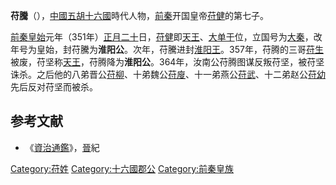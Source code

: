 '''苻騰'''（{{bd||？|364年|catIdx=F}}），[[中國|中國]][[五胡十六國|五胡十六國]]時代人物，[[前秦|前秦]]开国皇帝[[苻健|苻健]]的第七子。

[[前秦|前秦]][[皇始_(前秦)|皇始]]元年（351年）[[正月二十|正月二十]]日，[[苻健|苻健]]即[[天王|天王]]、[[大单于|大单于]]位，立国号为[[大秦|大秦]]，改年号为皇始，封苻騰为'''淮阳公'''。次年，苻騰进封[[淮阳王|淮阳王]]。357年，苻腾的三哥[[苻生|苻生]]被废，苻坚称[[天王|天王]]，苻腾降为'''淮阳公'''。364年，汝南公苻腾图谋反叛苻坚，被苻坚诛杀。之后他的八弟晋公[[苻柳|苻柳]]、十弟魏公[[苻廋|苻廋]]、十一弟燕公[[苻武|苻武]]、十二弟赵公[[苻幼|苻幼]]先后反对苻坚而被杀。

==参考文献==
{{wikisource|晉書/卷112|晉書苻健載記}}
*《[[資治通鑑|資治通鑑]]》，[[晉|晉]]紀

[[Category:苻姓|Category:苻姓]]  
[[Category:十六國郡公|Category:十六國郡公]]
[[Category:前秦皇族|Category:前秦皇族]]